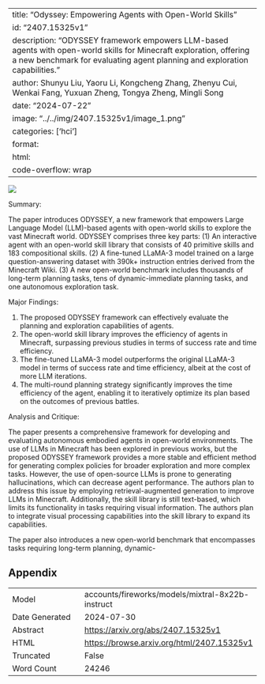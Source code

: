 
---
title: "Odyssey: Empowering Agents with Open-World Skills"
id: "2407.15325v1"
description: "ODYSSEY framework empowers LLM-based agents with open-world skills for Minecraft exploration, offering a new benchmark for evaluating agent planning and exploration capabilities."
author: Shunyu Liu, Yaoru Li, Kongcheng Zhang, Zhenyu Cui, Wenkai Fang, Yuxuan Zheng, Tongya Zheng, Mingli Song
date: "2024-07-22"
image: "../../img/2407.15325v1/image_1.png"
categories: ['hci']
format:
  html:
    code-overflow: wrap
---

![](../../img/2407.15325v1/image_1.png)

Summary:

The paper introduces ODYSSEY, a new framework that empowers Large Language Model (LLM)-based agents with open-world skills to explore the vast Minecraft world. ODYSSEY comprises three key parts: (1) An interactive agent with an open-world skill library that consists of 40 primitive skills and 183 compositional skills. (2) A fine-tuned LLaMA-3 model trained on a large question-answering dataset with 390k+ instruction entries derived from the Minecraft Wiki. (3) A new open-world benchmark includes thousands of long-term planning tasks, tens of dynamic-immediate planning tasks, and one autonomous exploration task.

Major Findings:

1. The proposed ODYSSEY framework can effectively evaluate the planning and exploration capabilities of agents.
2. The open-world skill library improves the efficiency of agents in Minecraft, surpassing previous studies in terms of success rate and time efficiency.
3. The fine-tuned LLaMA-3 model outperforms the original LLaMA-3 model in terms of success rate and time efficiency, albeit at the cost of more LLM iterations.
4. The multi-round planning strategy significantly improves the time efficiency of the agent, enabling it to iteratively optimize its plan based on the outcomes of previous battles.

Analysis and Critique:

The paper presents a comprehensive framework for developing and evaluating autonomous embodied agents in open-world environments. The use of LLMs in Minecraft has been explored in previous works, but the proposed ODYSSEY framework provides a more stable and efficient method for generating complex policies for broader exploration and more complex tasks. However, the use of open-source LLMs is prone to generating hallucinations, which can decrease agent performance. The authors plan to address this issue by employing retrieval-augmented generation to improve LLMs in Minecraft. Additionally, the skill library is still text-based, which limits its functionality in tasks requiring visual information. The authors plan to integrate visual processing capabilities into the skill library to expand its capabilities.

The paper also introduces a new open-world benchmark that encompasses tasks requiring long-term planning, dynamic-

## Appendix

|          |          |
|----------|----------|
| Model     | accounts/fireworks/models/mixtral-8x22b-instruct       |
| Date Generated     | 2024-07-30       |
| Abstract | [https://arxiv.org/abs/2407.15325v1](https://arxiv.org/abs/2407.15325v1)        |
| HTML     | [https://browse.arxiv.org/html/2407.15325v1](https://browse.arxiv.org/html/2407.15325v1)       |
| Truncated       | False       |
| Word Count       | 24246       |